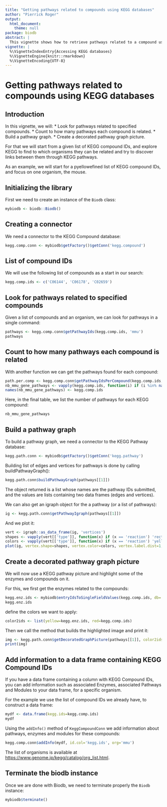 ```yaml
---
title: "Getting pathways related to compounds using KEGG databases"
author: "Pierrick Roger"
output:
  html_document:
    theme: null
package: biodb
abstract: |
  This vignette shows how to retrieve pathways related to a compound using KEGG databases. It also demonstrate how to get a pathways map with a set of enzymes and compounds highlighted on it.
vignette: |
  %\VignetteIndexEntry{Accessing KEGG databases}
  %\VignetteEngine{knitr::rmarkdown}
  %\VignetteEncoding{UTF-8}
---
```


# Getting pathways related to compounds using KEGG databases

## Introduction

In this vignette, we will:
 * Look for pathways related to specified compounds.
 * Count to how many pathways each compound is related.
 * Build a pathway graph.
 * Create a decorated pathway graph picture.

For that we will start from a given list of KEGG compound IDs, and explore KEGG to find to which organisms they can be related and try to discover links between them through KEGG pathways.

As an example, we will start for a pyellowefined list of KEGG compound IDs, and focus on one organism, the mouse.

## Initializing the library

First we need to create an instance of the `Biodb` class:
```r
mybiodb <- biodb::Biodb()
```

## Creating a connector

We need a connector to the KEGG Compound database:
```r
kegg.comp.conn <- mybiodb$getFactory()$getConn('kegg.compound')
```

## List of compound IDs

We will use the following list of compounds as a start in our search:
```r
kegg.comp.ids <- c('C06144', 'C06178', 'C02659')
```

## Look for pathways related to specified compounds

Given a list of compounds and an organism, we can look for pathways in a single command:
```r
pathways <- kegg.comp.conn$getPathwayIds(kegg.comp.ids, 'mmu')
pathways
```

## Count to how many pathways each compound is related

With another function we can get the pathways found for each compound:
```r
path.per.comp <- kegg.comp.conn$getPathwayIdsPerCompound(kegg.comp.ids, 'mmu')
nb_mmu_gene_pathways <- vapply(kegg.comp.ids, function(i) if (i %in% names(path.per.comp)) length(path.per.comp[[i]]) else 0, FUN.VALUE=0)
names(nb_mmu_gene_pathways) <- kegg.comp.ids
```

Here, in the final table, we list the number of pathways for each KEGG compound:
```r
nb_mmu_gene_pathways
```

## Build a pathway graph

To build a pathway graph, we need a connector to the KEGG Pathway database:
```r
kegg.path.conn <- mybiodb$getFactory()$getConn('kegg.pathway')
```

Building list of edges and vertices for pathways is done by calling buildPathwayGraph():
```r
kegg.path.conn$buildPathwayGraph(pathways[[1]])
```
The object returned is a list whose names are the pathway IDs submitted, and the values are lists containing two data frames (edges and vertices).

We can also get an igraph object for the a pathway (or a list of pathways):
```r
ig <- kegg.path.conn$getPathwayIgraph(pathways[[1]])
```

And we plot it:
```r
vert <- igraph::as_data_frame(ig, 'vertices')
shapes <- vapply(vert[['type']], function(x) if (x == 'reaction') 'rectangle' else 'circle', FUN.VALUE='', USE.NAMES=FALSE)
colors <- vapply(vert[['type']], function(x) if (x == 'reaction') 'yellow' else 'red', FUN.VALUE='', USE.NAMES=FALSE)
plot(ig, vertex.shape=shapes, vertex.color=colors, vertex.label.dist=1, vertex.size=4, vertex.size2=4)
```

## Create a decorated pathway graph picture

We will now use a KEGG pathway picture and highlight some of the enzymes and compounds on it.

For this, we first get the enzymes related to the compounds:
```r
kegg.enz.ids <- mybiodb$entryIdsToSingleFieldValues(kegg.comp.ids, db='kegg.compound', field='kegg.enzyme.id')
kegg.enz.ids
```

define the colors we want to apply:
```r
color2ids <- list(yellow=kegg.enz.ids, red=kegg.comp.ids)
```

Then we call the method that builds the highlighted image and print it:
```r
img <- kegg.path.conn$getDecoratedGraphPicture(pathways[[1]], color2ids=color2ids)
print(img)
```

## Add information to a data frame containing KEGG Compound IDs

If you have a data frame containing a column with KEGG Compound IDs, you can add information such as associated Enzymes, associated Pathways and Modules to your data frame, for a specific organism.

For the example we use the list of compound IDs we already have, to construct a data frame:
```r
mydf <- data.frame(kegg.ids=kegg.comp.ids)
mydf
```

Using the `addInfo()` method of `KeggCompoundConn` we add information about pathways, enzymes and modules for these compounds:
```r
kegg.comp.conn$addInfo(mydf, id.col='kegg.ids', org='mmu')
```

The list of organisms is available at <https://www.genome.jp/kegg/catalog/org_list.html>.

## Terminate the biodb instance

Once we are done with Biodb, we need to terminate properly the `Biodb` instance:
```r
mybiodb$terminate()
```
